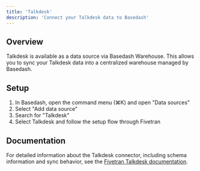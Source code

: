 ```yaml
---
title: 'Talkdesk'
description: 'Connect your Talkdesk data to Basedash'
---
```


## Overview

Talkdesk is available as a data source via Basedash Warehouse. This allows you to sync your Talkdesk data into a centralized warehouse managed by Basedash.

## Setup

1. In Basedash, open the command menu (⌘K) and open "Data sources"
2. Select "Add data source"
3. Search for "Talkdesk"
4. Select Talkdesk and follow the setup flow through Fivetran

## Documentation

For detailed information about the Talkdesk connector, including schema information and sync behavior, see the [Fivetran Talkdesk documentation](https://fivetran.com/docs/connectors/applications/talkdesk).
